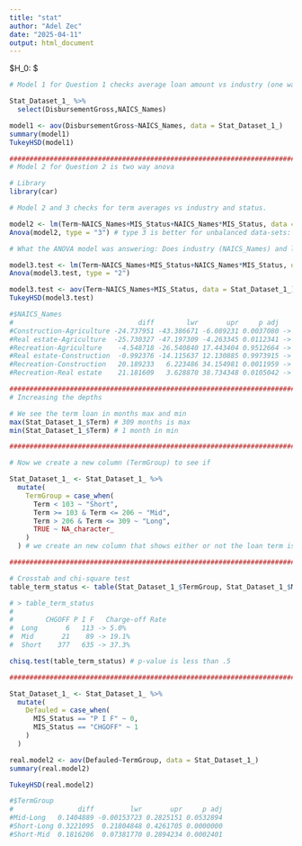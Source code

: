 ```yaml
---
title: "stat"
author: "Adel Zec"
date: "2025-04-11"
output: html_document
---
```


$H_0:  $
```r
# Model 1 for Question 1 checks average loan amount vs industry (one way anova)

Stat_Dataset_1_ %>%
  select(DisbursementGross,NAICS_Names)

model1 <- aov(DisbursementGross~NAICS_Names, data = Stat_Dataset_1_)
summary(model1)
TukeyHSD(model1)

######################################################################################################################
# Model 2 for Question 2 is two way anova

# Library 
library(car)

# Model 2 and 3 checks for term averages vs industry and status. 

model2 <- lm(Term~NAICS_Names+MIS_Status+NAICS_Names*MIS_Status, data = Stat_Dataset_1_)
Anova(model2, type = "3") # type 3 is better for unbalanced data-sets:

# What the ANOVA model was answering: Does industry (NAICS_Names) and loan status (MIS_Status) significantly explain differences in loan term. 

model3.test <- lm(Term~NAICS_Names+MIS_Status+NAICS_Names*MIS_Status, data = Stat_Dataset_1_) # to see if it matter?
Anova(model3.test, type = "2")

model3.test <- aov(Term~NAICS_Names+MIS_Status, data = Stat_Dataset_1_) # Which levels differ?
TukeyHSD(model3.test)

#$NAICS_Names
#                               diff        lwr       upr     p adj
#Construction-Agriculture -24.737951 -43.386671 -6.089231 0.0037080 -> Construction loans have shorter terms than Agriculture, significantly
#Real estate-Agriculture  -25.730327 -47.197309 -4.263345 0.0112341 -> Real estate have shorter terms than Agriculture, significantly
#Recreation-Agriculture    -4.548718 -26.540840 17.443404 0.9512664 -> No difference 
#Real estate-Construction  -0.992376 -14.115637 12.130885 0.9973915 -> No difference
#Recreation-Construction   20.189233   6.223486 34.154981 0.0011959 -> Recreation shorter terms than Construction, significantly
#Recreation-Real estate    21.181609   3.628870 38.734348 0.0105042 -> Recreation shorter terms than Real estate, significantly

######################################################################################################################
# Increasing the depths

# We see the term loan in months max and min
max(Stat_Dataset_1_$Term) # 309 months is max
min(Stat_Dataset_1_$Term) # 1 month in min

######################################################################################################################

# Now we create a new column (TermGroup) to see if 

Stat_Dataset_1_ <- Stat_Dataset_1_ %>%
  mutate(
    TermGroup = case_when(
      Term < 103 ~ "Short",
      Term >= 103 & Term <= 206 ~ "Mid",
      Term > 206 & Term <= 309 ~ "Long",
      TRUE ~ NA_character_
    )
  ) # we create an new column that shows either or not the loan term is short, middle or long term 

######################################################################################################################

# Crosstab and chi-square test
table_term_status <- table(Stat_Dataset_1_$TermGroup, Stat_Dataset_1_$MIS_Status)

# > table_term_status
#       
#        CHGOFF P I F   Charge-off Rate
#  Long       6   113 -> 5.0%
#  Mid       21    89 -> 19.1%
#  Short    377   635 -> 37.3%

chisq.test(table_term_status) # p-value is less than .5 

######################################################################################################################

Stat_Dataset_1_ <- Stat_Dataset_1_ %>%
  mutate(
    Defauled = case_when(
      MIS_Status == "P I F" ~ 0,
      MIS_Status == "CHGOFF" ~ 1
    )
  )

real.model2 <- aov(Defauled~TermGroup, data = Stat_Dataset_1_)
summary(real.model2)

TukeyHSD(real.model2)

#$TermGroup
#                diff         lwr       upr     p adj
#Mid-Long   0.1404889 -0.00153723 0.2825151 0.0532894
#Short-Long 0.3221095  0.21804848 0.4261705 0.0000000
#Short-Mid  0.1816206  0.07381770 0.2894234 0.0002401

```

